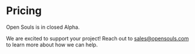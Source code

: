
# Pricing

<Callout type="warning" emoji="⚠️">
  Open Souls is in closed Alpha.
</Callout>

We are excited to support your project! Reach out to [sales@opensouls.com](mailto:sales@opensouls.com) to learn more about how we can help.

